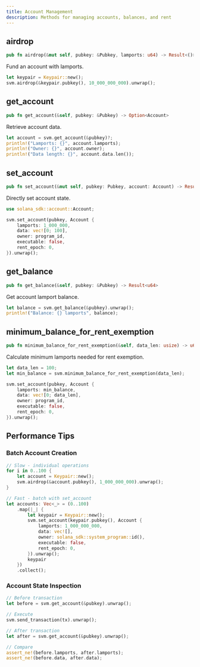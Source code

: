 ```yaml
---
title: Account Management
description: Methods for managing accounts, balances, and rent
---
```



## airdrop

```rust
pub fn airdrop(&mut self, pubkey: &Pubkey, lamports: u64) -> Result<()>
```

Fund an account with lamports.

```rust
let keypair = Keypair::new();
svm.airdrop(&keypair.pubkey(), 10_000_000_000).unwrap();
```

## get_account

```rust
pub fn get_account(&self, pubkey: &Pubkey) -> Option<Account>
```

Retrieve account data.

```rust
let account = svm.get_account(&pubkey)?;
println!("Lamports: {}", account.lamports);
println!("Owner: {}", account.owner);
println!("Data length: {}", account.data.len());
```

## set_account

```rust
pub fn set_account(&mut self, pubkey: Pubkey, account: Account) -> Result<()>
```

Directly set account state.

```rust
use solana_sdk::account::Account;

svm.set_account(pubkey, Account {
    lamports: 1_000_000,
    data: vec![0; 100],
    owner: program_id,
    executable: false,
    rent_epoch: 0,
}).unwrap();
```

## get_balance

```rust
pub fn get_balance(&self, pubkey: &Pubkey) -> Result<u64>
```

Get account lamport balance.

```rust
let balance = svm.get_balance(&pubkey).unwrap();
println!("Balance: {} lamports", balance);
```

## minimum_balance_for_rent_exemption

```rust
pub fn minimum_balance_for_rent_exemption(&self, data_len: usize) -> u64
```

Calculate minimum lamports needed for rent exemption.

```rust
let data_len = 100;
let min_balance = svm.minimum_balance_for_rent_exemption(data_len);

svm.set_account(pubkey, Account {
    lamports: min_balance,
    data: vec![0; data_len],
    owner: program_id,
    executable: false,
    rent_epoch: 0,
}).unwrap();
```

## Performance Tips

### Batch Account Creation

```rust
// Slow - individual operations
for i in 0..100 {
    let account = Keypair::new();
    svm.airdrop(&account.pubkey(), 1_000_000_000).unwrap();
}

// Fast - batch with set_account
let accounts: Vec<_> = (0..100)
    .map(|_| {
        let keypair = Keypair::new();
        svm.set_account(keypair.pubkey(), Account {
            lamports: 1_000_000_000,
            data: vec![],
            owner: solana_sdk::system_program::id(),
            executable: false,
            rent_epoch: 0,
        }).unwrap();
        keypair
    })
    .collect();
```

### Account State Inspection

```rust
// Before transaction
let before = svm.get_account(&pubkey).unwrap();

// Execute
svm.send_transaction(tx).unwrap();

// After transaction
let after = svm.get_account(&pubkey).unwrap();

// Compare
assert_ne!(before.lamports, after.lamports);
assert_ne!(before.data, after.data);
```
